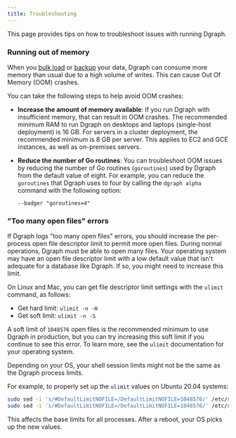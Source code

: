 ```yaml
---
title: Troubleshooting
---
```



<DgraphWIP />

This page provides tips on how to troubleshoot issues with running Dgraph.

### Running out of memory

When you [bulk load](dgraph/admin/bulk-loader) or
[backup](dgraph/enterprise/binary-backups) your data, Dgraph can consume more
memory than usual due to a high volume of writes. This can cause Out Of Memory
(OOM) crashes.

You can take the following steps to help avoid OOM crashes:

- **Increase the amount of memory available**: If you run Dgraph with
  insufficient memory, that can result in OOM crashes. The recommended minimum
  RAM to run Dgraph on desktops and laptops (single-host deployment) is 16 GB.
  For servers in a cluster deployment, the recommended minimum is 8 GB per
  server. This applies to EC2 and GCE instances, as well as on-premises servers.
- **Reduce the number of Go routines**: You can troubleshoot OOM issues by
  reducing the number of Go routines (`goroutines`) used by Dgraph from the
  default value of eight. For example, you can reduce the `goroutines` that
  Dgraph uses to four by calling the `dgraph alpha` command with the following
  option:

  `--badger "goroutines=4"`

### "Too many open files" errors

If Dgraph logs "too many open files" errors, you should increase the per-process
open file descriptor limit to permit more open files. During normal operations,
Dgraph must be able to open many files. Your operating system may have an open
file descriptor limit with a low default value that isn't adequate for a
database like Dgraph. If so, you might need to increase this limit.

On Linux and Mac, you can get file descriptor limit settings with the `ulimit`
command, as follows:

- Get hard limit: `ulimit -n -H`
- Get soft limit: `ulimit -n -S`

A soft limit of `1048576` open files is the recommended minimum to use Dgraph in
production, but you can try increasing this soft limit if you continue to see
this error. To learn more, see the `ulimit` documentation for your operating
system.

<Note>
  Depending on your OS, your shell session limits might not be the same as the
  Dgraph process limits.
</Note>

For example, to properly set up the `ulimit` values on Ubuntu 20.04 systems:

```sh
sudo sed -i 's/#DefaultLimitNOFILE=/DefaultLimitNOFILE=1048576/' /etc/systemd/system.conf
sudo sed -i 's/#DefaultLimitNOFILE=/DefaultLimitNOFILE=1048576/' /etc/systemd/user.conf
```

This affects the base limits for all processes. After a reboot, your OS picks up
the new values.
